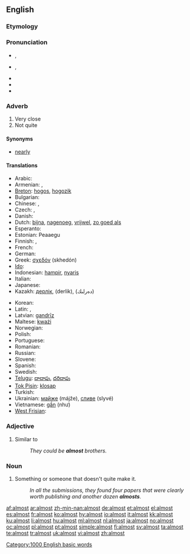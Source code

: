 {{wikipedia|dab=almost (disambiguation)|almost}}
==English==

{{rank|gave|asked|soon|216|almost|thou|full|country}}

===Etymology===
{{etyl|ang|en}} {{term|eallmæst|lang=ang}}

===Pronunciation===
* {{a|UK}} {{IPA|/ɔːlˈməʊst/|/ˈɔːl.məʊst/}}, {{SAMPA|/"O:l.m@Ust/|/O:l"m@Ust/}}
* {{a|US}} {{IPA|/ˈɔl.moʊst/}}, {{SAMPA|/"Ol.moUst/}}
* {{audio|en-us-inlandnorth-almost.ogg|Audio (US-Inland North)}}
* {{audio|en-us-almost.ogg|Audio (US)}}
* {{hyphenation|al|most}}

===Adverb===
{{infl|en|adverb}}

# Very close
# Not quite

====Synonyms====
{{checksyns}}
* [[nearly]]

====Translations====
{{trans-top|very close to}}
* Arabic: {{t|ar|تقريباً|tr=taqriiban}}
* Armenian: {{t-|hy|համարյա|tr=hamarya}}, {{t-|hy|գրեթե|tr=gret'e}}
* [[Breton]]: [[hogos]], [[hogozik]]
* Bulgarian: {{t+|bg|почти}}
* Chinese: {{zh-tsp|幾乎|几乎|jīhū}}, {{t-|cmn|差不多|tr=chàbuduō|sc=Hans}}
* Czech: {{t-|cs|skoro}}, {{t+|cs|téměř}}
* Danish: {{t-|da|næsten}}
* Dutch: [[bijna]], [[nagenoeg]], [[vrijwel]], [[zo goed als]]
* Esperanto: {{t-|eo|preskaŭ|xs=Esperanto}}
* Estonian: Peaaegu
* Finnish: {{t+|fi|lähes}}, {{t+|fi|melkein}}
* French: {{t+|fr|presque}}
* German: {{t+|de|fast}}
* Greek: [[σχεδόν]] (skhedón)
* [[Ido]]: {{t+|io|preske|xs=Ido}}
* Indonesian: [[hampir]], [[nyaris]]
* Italian: {{t+|it|quasi}}
* Japanese: {{t+|ja|ほとんど|tr=hotondo}}
* Kazakh: [[дерлік]], (derlik), (دەرلىك)
{{trans-mid}}
* Korean: {{t+|ko|거의|sc=Hang}}
* Latin: {{t-|la|paene}}, {{t-|la|fere}}
* Latvian: [[gandrīz]]
* Maltese: [[kważi]]
* Norwegian: {{t-|no|nesten}}
* Polish: {{t+|pl|prawie}}
* Portuguese: {{t+|pt|quase}}
* Romanian: {{t+|ro|aproape}}
* Russian: {{t+|ru|почти|tr=počtí}}
* Slovene: {{t+|sl|skoraj}}
* Spanish: {{t+|es|casi}}
* Swedish: {{t+|sv|nästan}}
* [[Telugu]]: [[దాదాపు]], [[దరిదాపు]]
* [[Tok Pisin]]: [[klosap]]
* Turkish: {{t|tr|neredeyse}}
* Ukrainian: [[майже]] (májže), [[сливе]] (slyvé)
* Vietnamese: [[gần]] (như)
* [[West Frisian]]: {{t-|fy|hast|xs=West Frisian}}
{{trans-bottom}}

===Adjective===
{{en-adj|-}}

# Similar to
#: ''They could be '''almost''' brothers.''

===Noun===
{{en-noun}}

# {{informal}} Something or someone that doesn't quite make it.
#: ''In all the submissions, they found four papers that were clearly worth publishing and another dozen '''almosts'''.''

[[Category:1000 English basic words]]

[[af:almost]]
[[ar:almost]]
[[zh-min-nan:almost]]
[[de:almost]]
[[et:almost]]
[[el:almost]]
[[es:almost]]
[[fr:almost]]
[[ko:almost]]
[[hy:almost]]
[[io:almost]]
[[it:almost]]
[[kk:almost]]
[[ku:almost]]
[[li:almost]]
[[hu:almost]]
[[ml:almost]]
[[nl:almost]]
[[ja:almost]]
[[no:almost]]
[[oc:almost]]
[[pl:almost]]
[[pt:almost]]
[[simple:almost]]
[[fi:almost]]
[[sv:almost]]
[[ta:almost]]
[[te:almost]]
[[tr:almost]]
[[uk:almost]]
[[vi:almost]]
[[zh:almost]]